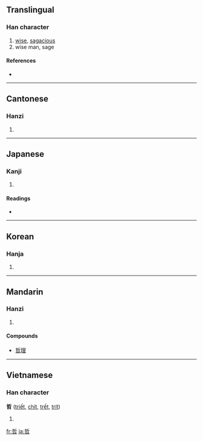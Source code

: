 ==Translingual==

===Han character===
{{Han char|rn=30|rad=口|as=07|sn=10|four=5260<sub>2</sub>|canj=手中口 (QLR)}}

# [[wise]], [[sagacious]]
# wise man, sage

====References====
* {{Han ref|kx=0191.010|dkj=03667|dj=0410.150|hdz=10625.030|uh=54F2|ud=21746|bh=ADF5|bd=44533}}

----

==Cantonese==

===Hanzi===
{{yue-hanzi|jyut=|y=jit3}}

# {{defn|Cantonese}}

----

==Japanese==

===Kanji===
{{ja-kanji|grade=c|rs=口07}}

# {{defn|Japanese}}

====Readings====
* {{ja-readings|on=[[てつ]] (tetsu)|kun=[[あきらか]] (akiraka), [[さとい]] (satoi)}}

----

==Korean==

===Hanja===
{{ko-hanja|hangeul=철|eumhun=밝을|rv=cheol|mr=ch'ŏl}}

# {{defn|Korean}}

----

==Mandarin==

===Hanzi===
{{cmn-hanzi|pin=[[zhé]] ([[zhe2]])|wg=che<sup>2</sup>}}

# {{defn|Mandarin}}

====Compounds====
* [[哲理]]

----

==Vietnamese==

===Han character===
'''哲''' ([[triết]], [[chít]], [[trết]], [[trít]])

# {{defn|Vietnamese}}

[[fr:哲]]
[[ja:哲]]